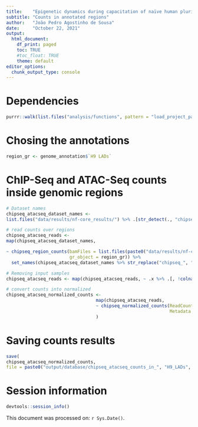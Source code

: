 ```yaml
---
title:    "Epigenetic dynamics during capacitation of naïve human pluripotent stem cells"
subtitle: "Counts in annotated regions"
author:   "João Pedro Agostinho de Sousa"
date:     "October 22, 2021"
output:
  html_document:
    df_print: paged
    toc: TRUE
    #toc_float: TRUE
    theme: default
editor_options:
  chunk_output_type: console
---
```


# Dependencies
```r

purrr::walk(list.files("analysis/functions", pattern = "load_project_packages", full.names = T), source)

```

# Chosing the annotations
```r

region_gr <- genome_annotation$`H9 LADs`

```

# ChIP-Seq and ATAC-Seq counts inside genomic regions
```r

# Dataset names
chipseq_atacseq_dataset_names <- 
list.files("data/results/nf-core_results/") %>% .[str_detect(., "chipseq|atacseq")]

# read counts over regions
chipseq_atacseq_reads <-
map(chipseq_atacseq_dataset_names,

~ chipseq_region_counts(bamFiles = list.files(paste0("data/results/nf-core_results/", .x, "/bwa/mergedLibrary"), full.names = TRUE, pattern = 'bam$'), 
                        gr_object = region_gr)) %>%
  set_names(chipseq_atacseq_dataset_names %>% str_replace("chipseq_", "") %>% str_replace("atacseq", "ATAC-Seq"))

# Removing input samples
chipseq_atacseq_reads <- map(chipseq_atacseq_reads, ~ .x %>% .[, !colnames(.) %in% "INPUT_rep1"])

# convert counts into normalized
chipseq_atacseq_normalized_counts <-
                                  map(chipseq_atacseq_reads,
                                  ~ chipseq_normalized_counts(ReadCounts = .x,
                                                              Metadata   = RNAseq_metadata)
                                  )

```

# Saving counts results
```r

save(
chipseq_atacseq_normalized_counts,
file = paste0("output/database/chipseq_atacseq_counts_in_", "H9_LADs", ".RData"))

```

# Session information
```r

devtools::session_info()

```

This document was processed on: `r Sys.Date()`.